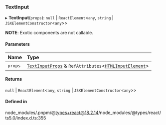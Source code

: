 ### TextInput

▸ **TextInput**(`props`): `null` \| `ReactElement`\<`any`, `string` \| `JSXElementConstructor`\<`any`\>\>

**NOTE**: Exotic components are not callable.

#### Parameters

| Name    | Type                                                                                                                                                       |
| :------ | :--------------------------------------------------------------------------------------------------------------------------------------------------------- |
| `props` | [`TextInputProps`](/components/text-input/props.md) & `RefAttributes`\<[`HTMLInputElement`](https://developer.mozilla.org/docs/Web/API/HTMLInputElement)\> |

#### Returns

`null` \| `ReactElement`\<`any`, `string` \| `JSXElementConstructor`\<`any`\>\>

#### Defined in

node_modules/.pnpm/@types+react@18.2.14/node_modules/@types/react/ts5.0/index.d.ts:355
